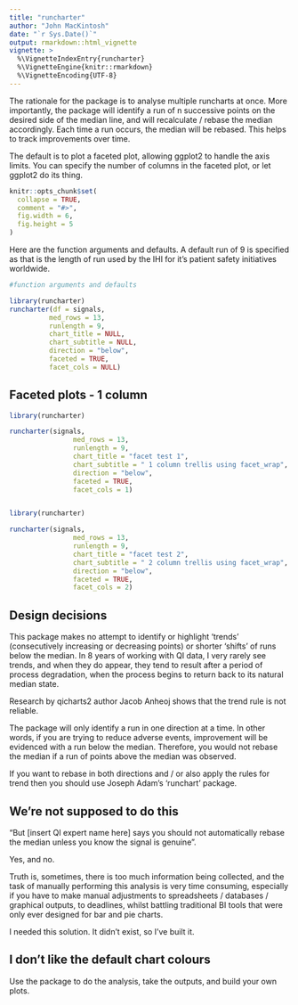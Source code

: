 ```yaml
---
title: "runcharter"
author: "John MacKintosh"
date: "`r Sys.Date()`"
output: rmarkdown::html_vignette
vignette: >
  %\VignetteIndexEntry{runcharter}
  %\VignetteEngine{knitr::rmarkdown}
  %\VignetteEncoding{UTF-8}
---
```


The rationale for the package is to analyse multiple runcharts at once.
More importantly, the package will identify a run of n successive points on the desired side of the median line, and will recalculate / rebase the median accordingly.
Each time a run occurs, the median will be rebased.
This helps to track improvements over time. 


The default is to plot a faceted plot, allowing ggplot2 to handle the axis limits. 
You can specify the number of columns in the faceted plot, or let ggplot2 do its thing.



```r
knitr::opts_chunk$set(
  collapse = TRUE,
  comment = "#>",
  fig.width = 6,
  fig.height = 5
)
```

Here are the function arguments and defaults. 
A default run of 9 is specified as that is the length of run used by the IHI for it's patient safety initiatives worldwide. 


```r
#function arguments and defaults

library(runcharter)
runcharter(df = signals,
          med_rows = 13,
          runlength = 9, 
          chart_title = NULL,
          chart_subtitle = NULL, 
          direction = "below",
          faceted = TRUE,
          facet_cols = NULL)

```




## Faceted plots - 1 column

```r
library(runcharter)

runcharter(signals,
                med_rows = 13,
                runlength = 9,
                chart_title = "facet test 1",
                chart_subtitle = " 1 column trellis using facet_wrap", 
                direction = "below",
                faceted = TRUE,
                facet_cols = 1)



```



```r

library(runcharter)

runcharter(signals,
                med_rows = 13,
                runlength = 9,
                chart_title = "facet test 2",
                chart_subtitle = " 2 column trellis using facet_wrap", 
                direction = "below",
                faceted = TRUE,
                facet_cols = 2)

```

## Design decisions

This package makes no attempt to identify or highlight 'trends' (consecutively increasing or decreasing points) or shorter 'shifts' of runs below the median.
In 8 years of working with QI data, I very rarely see trends, and when they do appear, they tend to result after a period of process degradation, when the process begins to return back to its natural median state. 

Research by qicharts2 author Jacob Anheoj shows that the trend rule is not reliable.

The package  will only identify a run in one direction at a time. 
In other words, if you are trying to reduce adverse events, improvement will be evidenced with a run below the median. Therefore, you would not rebase the median if a run of points above the median was observed. 

If you want to rebase in both directions and / or  also apply the rules for trend then you should use Joseph Adam's 'runchart' package.

## We're not supposed to do this

"But [insert QI expert name here] says you should not automatically rebase the median unless you know the signal is genuine".

Yes, and no. 

Truth is, sometimes, there is too much information being collected, and the task of manually performing this analysis is very time consuming, especially if you have to make manual adjustments to spreadsheets / databases / graphical outputs, to deadlines, whilst battling traditional BI tools that were only ever designed for bar and pie charts.

I needed this solution. 
It didn't exist, so I've built it. 


## I don't like the default chart colours

Use the package to do the analysis, take the outputs, and build your own plots.






